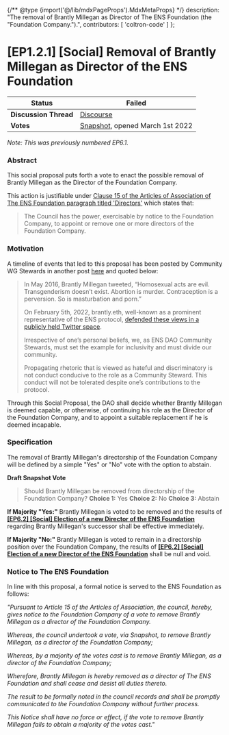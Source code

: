 {/** @type {import('@/lib/mdxPageProps').MdxMetaProps} */}
    description: "The removal of Brantly Millegan as Director of The ENS Foundation (the \"Foundation Company.\").",
    contributors: [
        'coltron-code'
    ]
};

# \[EP1.2.1] \[Social] Removal of Brantly Millegan as Director of the ENS Foundation

| **Status**            | Failed                                                                                                                                        |
| --------------------- | --------------------------------------------------------------------------------------------------------------------------------------------- |
| **Discussion Thread** | [Discourse](https://discuss.ens.domains/t/ep6-1-social-removal-of-brantly-millegan-as-director-of-the-ens-foundation/11092/4)                 |
| **Votes**             | [Snapshot](https://snapshot.org/#/ens.eth/proposal/0xa9a2dc5a52ea54b478c4c5fea88540622dff7ad5000f8d146dff482c6e6b6055), opened March 1st 2022 |

_Note: This was previously numbered EP6.1._

### Abstract

This social proposal puts forth a vote to enact the possible removal of Brantly Millegan as the Director of the Foundation Company.

This action is justifiable under [Clause 15 of the Articles of Association of The ENS Foundation paragraph titled 'Directors'](https://464911102-files.gitbook.io/\~/files/v0/b/gitbook-x-prod.appspot.com/o/spaces%2FVAbPWWNVJRvupIW5EOre%2Fuploads%2Fgit-blob-4b4ba71c3fe2a3146e9b1402d03ecb69d89c0913%2FM%26A%20-%20Incorp%20-%20The%20ENS%20Foundation%20-%2026%20October%202021.pdf?alt=media#page=9) which states that:

> The Council has the power, exercisable by notice to the Foundation Company, to appoint or remove one or more directors of the Foundation Company.

### Motivation

A timeline of events that led to this proposal has been posted by Community WG Stewards in another post [here](https://discuss.ens.domains/t/ens-dao-next-steps-re-brantly/10424/15) and quoted below:

> In May 2016, Brantly Millegan tweeted, “Homosexual acts are evil. Transgenderism doesn’t exist. Abortion is murder. Contraception is a perversion. So is masturbation and porn.”
>
> On February 5th, 2022, brantly.eth, well-known as a prominent representative of the ENS protocol, [defended these views in a publicly held Twitter space](https://www.dropbox.com/s/ljrp0vjibawuufr/Brantly%20ENS.mp4?dl=0).
>
> Irrespective of one’s personal beliefs, we, as ENS DAO Community Stewards, must set the example for inclusivity and must divide our community.
>
> Propagating rhetoric that is viewed as hateful and discriminatory is not conduct conducive to the role as a Community Steward. This conduct will not be tolerated despite one’s contributions to the protocol.

Through this Social Proposal, the DAO shall decide whether Brantly Millegan is deemed capable, or otherwise, of continuing his role as the Director of the Foundation Company, and to appoint a suitable replacement if he is deemed incapable.

### Specification

The removal of Brantly Millegan's directorship of the Foundation Company will be defined by a simple "Yes" or "No" vote with the option to abstain.

**Draft Snapshot Vote**

> Should Brantly Millegan be removed from directorship of the Foundation Company? **Choice 1:** Yes **Choice 2:** No **Choice 3:** Abstain

**If Majority "Yes:"** Brantly Millegan is voted to be removed and the results of [**\[EP6.2\] \[Social\] Election of a new Director of the ENS Foundation**](https://discuss.ens.domains/t/ep6-2-social-replacement-of-brantly-millegan-as-director-of-the-ens-foundation/11093) regarding Brantly Millegan's successor shall be effective immediately.

**If Majority "No:"** Brantly Millegan is voted to remain in a directorship position over the Foundation Company, the results of [**\[EP6.2\] \[Social\] Election of a new Director of the ENS Foundation**](https://discuss.ens.domains/t/ep6-2-social-replacement-of-brantly-millegan-as-director-of-the-ens-foundation/11093) shall be null and void.

### Notice to The ENS Foundation

In line with this proposal, a formal notice is served to the ENS Foundation as follows:

_"Pursuant to Article 15 of the Articles of Association, the council, hereby, gives notice to the Foundation Company of a vote to remove Brantly Millegan as a director of the Foundation Company._

_Whereas, the council undertook a vote, via Snapshot, to remove Brantly Millegan, as a director of the Foundation Company;_

_Whereas, by a majority of the votes cast is to remove Brantly Millegan, as a director of the Foundation Company;_

_Wherefore, Brantly Millegan is hereby removed as a director of The ENS Foundation and shall cease and desist all duties thereto._

_The result to be formally noted in the council records and shall be promptly communicated to the Foundation Company without further process._

_This Notice shall have no force or effect, if the vote to remove Brantly Millegan fails to obtain a majority of the votes cast."_